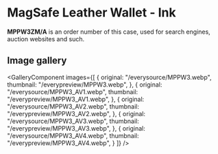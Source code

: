 
# MagSafe Leather Wallet - Ink

<Callout type='info' emoji='👉🏻'>**MPPW3ZM/A** is an order number of this case, used for search engines, auction websites and such.</Callout>

## Image gallery

<GalleryComponent
    images={[
      {
        original: "/everysource/MPPW3.webp",
        thumbnail: "/everypreview/MPPW3.webp",
      },
      {
        original: "/everysource/MPPW3_AV1.webp",
        thumbnail: "/everypreview/MPPW3_AV1.webp",
      },
      {
        original: "/everysource/MPPW3_AV2.webp",
        thumbnail: "/everypreview/MPPW3_AV2.webp",
      },
      {
        original: "/everysource/MPPW3_AV3.webp",
        thumbnail: "/everypreview/MPPW3_AV3.webp",
      },
      {
        original: "/everysource/MPPW3_AV4.webp",
        thumbnail: "/everypreview/MPPW3_AV4.webp",
      }
    ]}
  />
